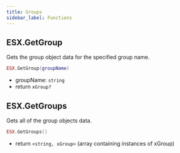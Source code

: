 ```yaml
---
title: Groups
sidebar_label: Functions
---
```


## ESX.GetGroup

Gets the group object data for the specified group name.

```lua
ESX.GetGroup(groupName)
```

- groupName: `string`
- return `xGroup?`

## ESX.GetGroups

Gets all of the group objects data.

```lua
ESX.GetGroups()
```

- return `<string, xGroup>` (array containing instances of xGroup)
